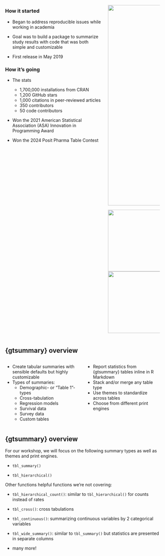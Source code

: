 
##

::: {.columns}
::: {.column width="65%"}

### How it started

::: small

- Began to address reproducible issues while working in academia

- Goal was to build a package to summarize study results with code that was [both simple and customizable]{.emphasis}

- First release in May 2019

:::

::: {.fragment}

### How it's going

::: small

- The stats

  - [1,700,000 installations]{.emphasis} from CRAN
  - 1,200 GitHub stars
  - 1,000 citations in peer-reviewed articles
  - 350 contributors 
  - 50 code contributors
  
- Won the 2021 American Statistical Association (ASA) Innovation in Programming Award

- Won the 2024 Posit Pharma Table Contest

:::
:::

:::
::: {.column width="35%"}

<img src="images/gtsummary-logo.png" width="650"/>


<img src="images/asa.png" width="200"/><img src="images/posit.png" width="200"/>

:::
:::


## {gtsummary} overview

::: {.columns}
::: {.column width="50%"}
-   Create [tabular summaries]{.emphasis} with sensible defaults but highly customizable
-   Types of summaries:
    -   Demographic- or "Table 1"-types
    -   Cross-tabulation
    -   Regression models
    -   Survival data
    -   Survey data
    -   Custom tables
:::

::: {.column width="50%"}
-   Report statistics from {gtsummary} tables [inline]{.emphasis} in R Markdown
-   Stack and/or merge any table type
-   Use [themes]{.emphasis} to standardize across tables
-   Choose from different [print engines]{.emphasis}
:::
:::


## {gtsummary} overview

For our workshop, we will focus on the following summary types as well as [themes]{.emphasis} and  [print engines]{.emphasis}.

- `tbl_summary()`

- `tbl_hierarchical()`

::: {.fragment}

Other functions helpful functions we're not covering:

::: {.small}

- `tbl_hierarchical_count()`: similar to `tbl_hierarchical()` for counts instead of rates

- `tbl_cross()`: cross tabulations

- `tbl_continuous()`: summarizing continuous variables by 2 categorical variables

- `tbl_wide_summary()`: similar to `tbl_summary()` but statistics are presented in separate columns

- many more!

:::
:::
